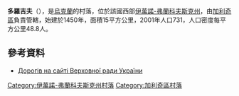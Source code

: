 {{coord|49|9|22|N|24|32|15|E|scale:30000|display=title}}

'''多羅吉夫'''（{{lang-uk|Дорогів}}），是[[烏克蘭|烏克蘭]]的村落，位於該國西部[[伊萬諾-弗蘭科夫斯克州|伊萬諾-弗蘭科夫斯克州]]，由[[加利奇區_(烏克蘭)|加利奇區]]負責管轄，始建於1450年，面積15平方公里，2001年人口731，人口密度每平方公里48.8人。

==參考資料==
* [https://web.archive.org/web/20160327022129/http://w1.c1.rada.gov.ua/pls/z7502/A005?rdat1=08.12.2011&rf7571=13340 Дорогів на сайті Верховної ради України]

{{DEFAULTSORT:Дорогів}}
[[Category:伊萬諾-弗蘭科夫斯克州村落|Category:伊萬諾-弗蘭科夫斯克州村落]]
[[Category:加利奇區村落|Category:加利奇區村落]]


{{IvanoFrankivsk-geo-stub}}